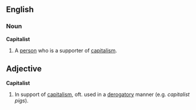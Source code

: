==English==
===Noun===
'''Capitalist'''
# A [[person]] who is a supporter of [[capitalism]].

==Adjective==
'''Capitalist'''
# In support of [[capitalism]], oft. used in a [[derogatory]] manner (e.g. ''capitalist pigs'').